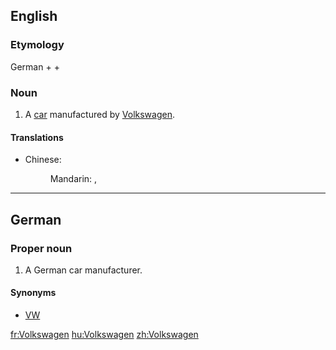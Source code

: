 ==English==

===Etymology===
German {{term|Volk|lang=de}} + {{term|-s-|lang=de}} + {{term|Wagen|lang=de}}

===Noun===
{{en-noun}}

# A [[car]] manufactured by [[w:Volkswagen|Volkswagen]].

====Translations====
{{trans-top}}
* Chinese:
*: Mandarin: {{t|cmn|大眾}}, {{t|cmn|大众|tr=dàzhòng}}
{{trans-mid}}
{{trans-bottom}}

----

==German==
{{wikipedia}}

===Proper noun===
{{head|de|proper noun|g=m}}

# A German car manufacturer.

====Synonyms====
* [[VW]]

[[fr:Volkswagen]]
[[hu:Volkswagen]]
[[zh:Volkswagen]]